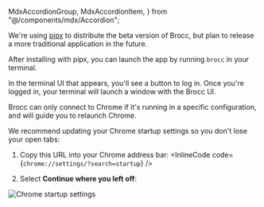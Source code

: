   MdxAccordionGroup,
  MdxAccordionItem,
} from "@/components/mdx/Accordion";

<MdxAccordionGroup defaultValue="installation">
<MdxAccordionItem title="Installation" value="installation">

We're using [pipx](https://pipx.pypa.io) to distribute the beta version of Brocc, but plan to release a more traditional application in the future.

After installing with pipx, you can launch the app by running `brocc` in your terminal.

In the terminal UI that appears, you'll see a button to log in. Once you're logged in, your terminal will launch a window with the Brocc UI.

</MdxAccordionItem>

<MdxAccordionItem title="Chrome startup" value="chrome-startup">

Brocc can only connect to Chrome if it's running in a specific configuration, and will guide you to relaunch Chrome.

We recommend updating your Chrome startup settings so you don't lose your open tabs:

1. Copy this URL into your Chrome address bar: <InlineCode code={`chrome://settings/?search=startup`} />

2. Select **Continue where you left off**:

<Image
  src="/chrome-startup.png"
  alt="Chrome startup settings"
  width={800}
  height={600}
  className="rounded-md"
/>

</MdxAccordionItem>

</MdxAccordionGroup>
